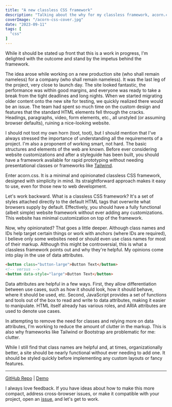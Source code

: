 ```yaml
---
title: "A new classless CSS framework"
description: "Talking about the why for my classless framework, acorn.css."
coverImage: "/acorn-css-cover.jpg"
date: "2023-09-11"
tags: [
  "css"
]
---
```


While it should be stated up front that this is a work in progress, I'm delighted with the outcome and stand by the impetus behind the framework.

The idea arose while working on a new production site (who shall remain nameless) for a company (who shall remain nameless). It was the last leg of the project, very close to launch day. The site looked fantastic, the performance was within good margins, and everyone was ready to take a break from the tight deadlines and long nights. When we started migrating older content onto the new site for testing, we quickly realized there would be an issue. The team had spent so much time on the custom design and features that the standard HTML elements fell through the cracks. Headings, paragraphs, video, form elements, etc., all unstyled (or assuming browser defaults), ruining a nice-looking website.

I should not toot my own horn (toot, toot), but I should mention that I've always stressed the importance of understanding all the requirements of a project. I'm also a proponent of working smart, not hard. The basic structures and elements of the web are known. Before ever considering website customizations and after a styleguide has been built, you should have a framework available for rapid prototyping without needing presentational classes or frameworks like [Tailwind](https://tailwindcss.com/).

Enter acorn.css. It is a minimal and opinionated classless CSS framework, designed with simplicity in mind. Its straightforward approach makes it easy to use, even for those new to web development.

Let's work backward. What is a classless CSS framework? It's a set of styles attached directly to the default HTML tags that overwrite what browsers supply by default. Effectively, you should have a fully functional (albeit simple) website framework without ever adding any customizations. This website has minimal customization on top of the framework.

Now, why opinionated? That goes a little deeper. Although class names and IDs help target certain things or work with anchors (where IDs are required), I believe only some websites need or should even use class names for most of their markup. Although this might be controversial, this is what a classless framework points out and why they're helpful. My opinions come into play in the use of data attributes.

```html showLineNumbers
<button class="button-large">Button Text</button>
<!-- versus -->
<button data-style="large">Button Text</button>
```

Data attributes are helpful in a few ways. First, they allow differentiation between use cases, such as how it should look, how it should behave, where it should be used, etc. Second, JavaScript provides a set of functions and tools out of the box to read and write to data attributes, making it easier to manipulate. HTML itself already has various roles, and ARIA attributes are used to denote use cases.

In attempting to remove the need for classes and relying more on data attributes, I'm working to reduce the amount of clutter in the markup. This is also why frameworks like Tailwind or Bootstrap are problematic for me: clutter.

While I still find that class names are helpful and, at times, organizationally better, a site should be nearly functional without ever needing to add one. It should be styled quickly before implementing any custom layouts or fancy features.

<hr/>

<a href="https://github.com/jomurgel/acorn.css" target="_blank">GitHub Repo</a> | <a href="https://jomurgel.github.io/acorn.css/" target="_blank">Demo</a>

I always love feedback. If you have ideas about how to make this more compact, address cross-browser issues, or make it compatible with your project, open an [issue](https://github.com/jomurgel/acorn.css/issues), and let's get to work.

